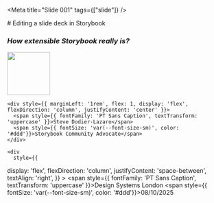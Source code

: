 

<Meta title="Slide 001" tags={["slide"]} />

<Slide>
  # Editing a slide deck in Storybook

  ### *How extensible Storybook really is?*

  <div style={{ display: 'flex', marginTop: '16rem', alignItems: 'center' }}>
    <img src="storybook-square.png" width="100" />

    <div style={{ marginLeft: '1rem', flex: 1, display: 'flex', flexDirection: 'column', justifyContent: 'center' }}>
      <span style={{ fontFamily: 'PT Sans Caption', textTransform: 'uppercase' }}>Steve Dodier-Lazaro</span>
      <span style={{ fontSize: 'var(--font-size-sm)', color: '#ddd'}}>Storybook Community Advocate</span>
    </div>

    <div
      style={{ 
display: 'flex',
flexDirection: 'column',
justifyContent: 'space-between',
textAlign: 'right', }}
    >
      <span style={{ fontFamily: 'PT Sans Caption', textTransform: 'uppercase' }}>Design Systems London</span>
      <span style={{ fontSize: 'var(--font-size-sm)', color: '#ddd'}}>08/10/2025</span>
    </div>
  </div>
</Slide>

